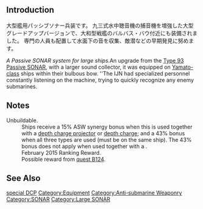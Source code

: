 {{EquipmentInfo|132}}

==Introduction==
大型艦用パッシブソナー兵装です。
九三式水中聴音機の捕音機を増強した大型グレードアップバージョンで、大和型戦艦のバルバス・バウ付近にも装備されました。
専門の人員も配置して水面下の音を収集、敵潜などの早期発見に努めます。

''A Passive SONAR system for large ships.
''An upgrade from the [[Type 93 Passive SONAR]], with a larger sound collector, it was equipped on [[:Category:Yamato_Class|Yamato-class]] ships within their bulbous bow.
''The IJN had specialized personnel constantly listening on the machine, trying to quickly recognize any enemy submarines.

==Notes==
;Unbuildable.
:Ships receive a 15% ASW synergy bonus when this is used together with a [[:Category:Depth Charge Projectors|depth charge projector]] or [[:Category:Depth Charges|depth charge]]; and a 43% bonus when all three types are used (must be on the same ship). The 43% bonus does not apply when used together with a [[Category:Special Depth Charge Projectors|special DCP]].
:February 2015 Ranking Reward.
:Possible reward from [[Quests#B124|quest B124]].

==See Also==
{{equipmentlist}}
[[Category:Equipment]]
[[Category:Anti-submarine Weaponry]]
[[Category:SONAR]]
[[Category:Large SONAR]]